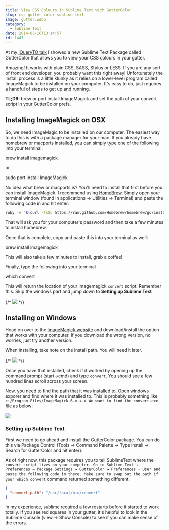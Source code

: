 ```yaml
---
title: View CSS Colours in Sublime Text with GutterColor
slug: css-gutter-color-sublime-text
image: gutter.webp
category:
  - Sublime Text
date: 2014-03-16T13:14:57
id: 1447
---
```

At my [jQueryTO talk](https://wesbos.github.io/Sublime-Text-Power-User-Talk) I showed a new Sublime Text Package called GutterColor that allows you to view your CSS colours in your gutter.

Amazing! It works with plain CSS, SASS, Stylus or LESS. If you are any sort of front end developer, you probably want this right away! Unfortunately the install process is a little klunky as it relies on a lower-level program called ImageMagick to be installed on your computer. It's easy to do, just requires a handful of steps to get up and running.

**TL;DR**: brew or port install ImageMagick and set the path of your convert script in your GutterColor prefs.

## Installing ImageMagick on OSX

So, we need ImageMagic to be installed on our computer. The easiest way to do this is with a package manager for your mac. If you already have homebrew or macports installed, you can simply type one of the following into your terminal:

brew install imagemagick

or

sudo port install ImageMagick

No idea what brew or macports is? You'll need to install that first before you can install ImageMagick. I recommend using [HomeBrew](http://brew.sh/). Simply open your terminal window (found in applications → Utilities → Terminal) and paste the following code in and hit enter:


```zsh
ruby -e "$(curl -fsSL https://raw.github.com/Homebrew/homebrew/go/install)"
```

That will ask you for your computer's password and then take a few minutes to install homebrew.

Once that is complete, copy and paste this into your terminal as well:

brew install imagemagick

This will also take a few minutes to install, grab a coffee!

Finally, type the following into your terminal

which convert

This will return the location of your imagemagick `convert` script. Remember this. Skip the windows part and jump down to **Setting up Sublime Text**

{/* ![](content) */}

## Installing on Windows

Head on over to the [ImageMagick website](http://www.imagemagick.org/script/binary-releases.php#windows) and download/install the option that works with your computer. If you download the wrong version, no worries, just try another version.

When installing, take note on the install path. You will need it later.

{/* ![](content) */}

Once you have that installed, check if it worked by opening up the command prompt (start->cmd) and type `convert`. You should see a few hundred lines scroll across your screen.

Now, you need to find the path that it was installed to. Open windows exporer and find where it was installed to. This is probably something like `c:/Program Files/ImageMagick-6.x.x.x We want to find the convert.exe` file as below:

![](./convert.jpg)

### Setting up Sublime Text

First we need to go ahead and install the GutterColor package. You can do this via Package Control (Tools → Command Palette → Type install → Search for GutterColor and hit enter).

As of right now, this package requires you to tell SublimeText where the `convert script lives on your computer. Go to Sublime Text → Preferences → Package Settings → GutterColor → Preferences - User and paste the following code in there. Make sure to swap out the path if your which convert` command returned something different.


```json
{
  "convert_path": "/usr/local/bin/convert"
}
```

In my experience, sublime required a few restarts before it started to work totally. If you see red squares in your gutter, it's helpful to look in the Sublime Console (view → Show Console) to see if you can make sense of the errors.
